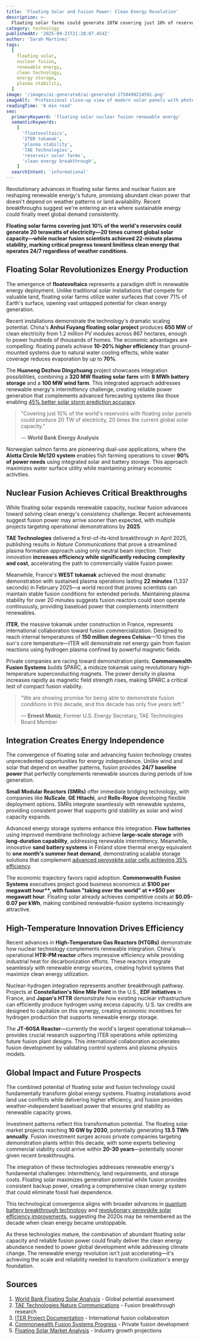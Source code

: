 ```yaml
---
title: 'Floating Solar and Fusion Power: Clean Energy Revolution'
description: >-
  Floating solar farms could generate 20TW covering just 10% of reservoirs while nuclear fusion achieves 22-minute plasma stability, marking major renewable energy breakthroughs that promise 24/7 clean power without weather dependence.
category: technology
publishedAt: '2025-09-21T21:28:07.454Z'
author: 'Sarah Martinez'
tags:
  [
    floating solar,
    nuclear fusion,
    renewable energy,
    clean technology,
    energy storage,
    plasma stability,
  ]
image: '/images/ai-generated/ai-generated-1758490214591.png'
imageAlt: 'Professional close-up view of modern solar panels with photorealistic quality, showcasing advanced renewable energy technology with clean technical precision'
readingTime: '6 min read'
seo:
  primaryKeyword: 'floating solar nuclear fusion renewable energy'
  semanticKeywords:
    [
      'floatovoltaics',
      'ITER tokamak',
      'plasma stability',
      'TAE Technologies',
      'reservoir solar farms',
      'clean energy breakthrough',
    ]
  searchIntent: 'informational'
---
```


Revolutionary advances in floating solar farms and nuclear fusion are reshaping renewable energy's future, promising abundant clean power that doesn't depend on weather patterns or land availability. Recent breakthroughs suggest we're entering an era where sustainable energy could finally meet global demand consistently.

**Floating solar farms covering just 10% of the world's reservoirs could generate 20 terawatts of electricity—20 times current global solar capacity—while nuclear fusion scientists achieved 22-minute plasma stability, marking critical progress toward limitless clean energy that operates 24/7 regardless of weather conditions.**

## Floating Solar Revolutionizes Energy Production

The emergence of **floatovoltaics** represents a paradigm shift in renewable energy deployment. Unlike traditional solar installations that compete for valuable land, floating solar farms utilize water surfaces that cover 71% of Earth's surface, opening vast untapped potential for clean energy generation.

Recent installations demonstrate the technology's dramatic scaling potential. China's **Anhui Fuyang floating solar project** produces **650 MW** of clean electricity from 1.2 million PV modules across 867 hectares, enough to power hundreds of thousands of homes. The economic advantages are compelling: floating panels achieve **10-20% higher efficiency** than ground-mounted systems due to natural water cooling effects, while water coverage reduces evaporation by up to **70%**.

The **Huaneng Dezhou Dingzhuang** project showcases integration possibilities, combining a **320 MW floating solar farm** with **8 MWh battery storage** and a **100 MW wind farm**. This integrated approach addresses renewable energy's intermittency challenge, creating reliable power generation that complements advanced forecasting systems like those enabling [45% better solar storm prediction accuracy](/technology/ai-solar-storm-prediction-nyuad-breakthrough-45-percent-accuracy).

> "Covering just 10% of the world's reservoirs with floating solar panels could produce 20 TW of electricity, 20 times the current global solar capacity."
>
> — **World Bank Energy Analysis**

Norwegian salmon farms are pioneering dual-use applications, where the **Alotta Circle Mc120 system** enables fish farming operations to cover **90% of power needs** using integrated solar and battery storage. This approach maximizes water surface utility while maintaining primary economic activities.

## Nuclear Fusion Achieves Critical Breakthroughs

While floating solar expands renewable capacity, nuclear fusion advances toward solving clean energy's consistency challenge. Recent achievements suggest fusion power may arrive sooner than expected, with multiple projects targeting operational demonstrations by **2025**.

**TAE Technologies** delivered a first-of-its-kind breakthrough in April 2025, publishing results in _Nature Communications_ that prove a streamlined plasma formation approach using only neutral beam injection. Their innovation **increases efficiency while significantly reducing complexity and cost**, accelerating the path to commercially viable fusion power.

Meanwhile, France's **WEST tokamak** achieved the most dramatic demonstration with sustained plasma operations lasting **22 minutes** (1,337 seconds) in February 2025—a world record that proves scientists can maintain stable fusion conditions for extended periods. Maintaining plasma stability for over 20 minutes suggests fusion reactors could soon operate continuously, providing baseload power that complements intermittent renewables.

**ITER**, the massive tokamak under construction in France, represents international collaboration toward fusion commercialization. Designed to reach internal temperatures of **150 million degrees Celsius**—10 times the sun's core temperature—ITER will demonstrate net energy gain from fusion reactions using hydrogen plasma confined by powerful magnetic fields.

Private companies are racing toward demonstration plants. **Commonwealth Fusion Systems** builds SPARC, a midsize tokamak using revolutionary high-temperature superconducting magnets. The power density in plasma increases rapidly as magnetic field strength rises, making SPARC a critical test of compact fusion viability.

> "We are showing promise for being able to demonstrate fusion conditions in this decade, and this decade has only five years left."
>
> — **Ernest Moniz**, Former U.S. Energy Secretary, TAE Technologies Board Member

## Integration Creates Energy Independence

The convergence of floating solar and advancing fusion technology creates unprecedented opportunities for energy independence. Unlike wind and solar that depend on weather patterns, fusion provides **24/7 baseline power** that perfectly complements renewable sources during periods of low generation.

**Small Modular Reactors (SMRs)** offer immediate bridging technology, with companies like **NuScale**, **GE Hitachi**, and **Rolls-Royce** developing flexible deployment options. SMRs integrate seamlessly with renewable systems, providing consistent power that supports grid stability as solar and wind capacity expands.

Advanced energy storage systems enhance this integration. **Flow batteries** using improved membrane technology achieve **large-scale storage** with **long-duration capability**, addressing renewable intermittency. Meanwhile, innovative **sand battery systems** in Finland store thermal energy equivalent to **one month's summer heat demand**, demonstrating scalable storage solutions that complement [advanced perovskite solar cells achieving 35% efficiency](/technology/perovskite-solar-cells-break-35-percent-efficiency).

The economic trajectory favors rapid adoption. **Commonwealth Fusion Systems** executives project good business economics at **$100 per megawatt hour**, with fusion "taking over the world" at **$50 per megawatt hour**. Floating solar already achieves competitive costs at **$0.05-0.07 per kWh**, making combined renewable-fusion systems increasingly attractive.

## High-Temperature Innovation Drives Efficiency

Recent advances in **High-Temperature Gas Reactors (HTGRs)** demonstrate how nuclear technology complements renewable integration. China's operational **HTR-PM reactor** offers impressive efficiency while providing industrial heat for decarbonization efforts. These reactors integrate seamlessly with renewable energy sources, creating hybrid systems that maximize clean energy utilization.

Nuclear-hydrogen integration represents another breakthrough pathway. Projects at **Constellation's Nine Mile Point** in the U.S., **EDF initiatives** in France, and **Japan's HTTR** demonstrate how existing nuclear infrastructure can efficiently produce hydrogen using excess capacity. U.S. tax credits are designed to capitalize on this synergy, creating economic incentives for hydrogen production that supports renewable energy storage.

The **JT-60SA Reactor**—currently the world's largest operational tokamak—provides crucial research supporting ITER operations while optimizing future fusion plant designs. This international collaboration accelerates fusion development by validating control systems and plasma physics models.

## Global Impact and Future Prospects

The combined potential of floating solar and fusion technology could fundamentally transform global energy systems. Floating installations avoid land use conflicts while delivering higher efficiency, and fusion provides weather-independent baseload power that ensures grid stability as renewable capacity grows.

Investment patterns reflect this transformation potential. The floating solar market projects reaching **10 GW by 2030**, potentially generating **13.5 TWh annually**. Fusion investment surges across private companies targeting demonstration plants within this decade, with some experts believing commercial viability could arrive within **20-30 years**—potentially sooner given recent breakthroughs.

The integration of these technologies addresses renewable energy's fundamental challenges: intermittency, land requirements, and storage costs. Floating solar maximizes generation potential while fusion provides consistent backup power, creating a comprehensive clean energy system that could eliminate fossil fuel dependence.

This technological convergence aligns with broader advances in [quantum battery breakthrough technology](/technology/quantum-battery-breakthrough-charges-seconds-stores-energy-1000-times-longer) and [revolutionary perovskite solar efficiency improvements](/technology/perovskite-solar-cells-break-35-percent-efficiency), suggesting the 2020s may be remembered as the decade when clean energy became unstoppable.

As these technologies mature, the combination of abundant floating solar capacity and reliable fusion power could finally deliver the clean energy abundance needed to power global development while addressing climate change. The renewable energy revolution isn't just accelerating—it's achieving the scale and reliability needed to transform civilization's energy foundation.

## Sources

1. [World Bank Floating Solar Analysis](https://www.worldbank.org/en/topic/energy/publication/where-sun-meets-water) - Global potential assessment
2. [TAE Technologies Nature Communications](https://www.nature.com/articles/s41467-024-48858-z) - Fusion breakthrough research
3. [ITER Project Documentation](https://www.iter.org/proj) - International fusion collaboration
4. [Commonwealth Fusion Systems Progress](https://www.cfs.energy/news) - Private fusion development
5. [Floating Solar Market Analysis](https://www.iea.org/reports/special-report-on-solar-pv-global-supply-chains) - Industry growth projections
